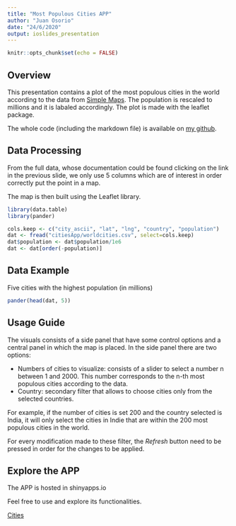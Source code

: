 ```yaml
---
title: "Most Populous Cities APP"
author: "Juan Osorio"
date: "24/6/2020"
output: ioslides_presentation
---
```


```r
knitr::opts_chunk$set(echo = FALSE)
```


## Overview

This presentation contains a plot of the most populous cities in the world according to the data from [Simple Maps](https://simplemaps.com/data/world-cities). The population is rescaled to millions and it is labaled accordingly. The plot is made with the leaflet package.

The whole code (including the markdown file) is available on [my github](https://github.com/juanferov/ds_coursera/tree/master/9_ddp/w4).

## Data Processing

From the full data, whose documentation could be found clicking on the link in the previous slide, we only use 5 columns which are of interest in order correctly put the point in a map.

The map is then built using the Leaflet library.

``` r
library(data.table)
library(pander)
```

```r
cols.keep <- c("city_ascii", "lat", "lng", "country", "population")
dat <- fread("citiesApp/worldcities.csv", select=cols.keep)
dat$population <- dat$population/1e6
dat <- dat[order(-population)]
```
## Data Example

Five cities with the highest population (in millions)
```r
pander(head(dat, 5))
```


## Usage Guide

The visuals consists of a side panel that have some control options and a central panel in which the map is placed. In the side panel there are two options:

- Numbers of cities to visualize: consists of a slider to select a number n between 1 and 2000. This number corresponds to the n-th most populous cities according to the data.
- Country: secondary filter that allows to choose cities only from the selected countries.

For example, if the number of cities is set 200 and the country selected is India, it will only select the cities in Indie that are within the 200 most populous cities in the world. 

For every modification made to these filter, the *Refresh* button need to be pressed in order for the changes to be applied.

## Explore the APP

The APP is hosted in shinyapps.io

Feel free to use and explore its functionalities.

[Cities](https://juanferov.shinyapps.io/cities/)



